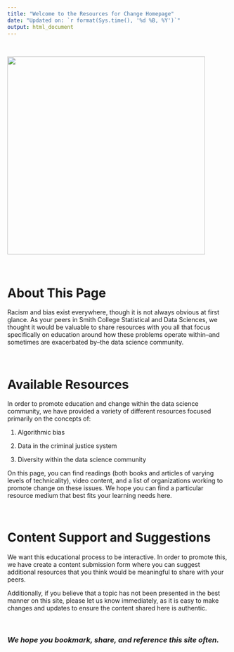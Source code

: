 ```yaml
---
title: "Welcome to the Resources for Change Homepage"
date: "Updated on: `r format(Sys.time(), '%d %B, %Y')`"
output: html_document
---
```


$~$
$~$

<img src = https://static01.nyt.com/images/2019/12/08/business/06View-illo/06View-illo-superJumbo.jpg height = 450>

$~$$~$


# About This Page

Racism and bias exist everywhere, though it is not always obvious at first glance. As your peers in Smith College Statistical and Data Sciences, we thought it would be valuable to share resources with you all that focus specifically on education around how these problems operate within--and sometimes are exacerbated by--the data science community. 

$~$


# Available Resources

In order to promote education and change within the data science community, we have provided a variety of different resources focused primarily on the concepts of: 

1) Algorithmic bias

2) Data in the criminal justice system

3) Diversity within the data science community

On this page, you can find readings (both books and articles of varying levels of technicality), video content, and a list of organizations working to promote change on these issues. We hope you can find a particular resource medium that best fits your learning needs here. 


$~$

# Content Support and Suggestions 

We want this educational process to be interactive. In order to promote this, we have create a content submission form where you can suggest additional resources that you think would be meaningful to share with your peers.

Additionally, if you believe that a topic has not been presented in the best manner on this site, please let us know immediately, as it is easy to make changes and updates to ensure the content shared here is authentic. 

$~$

### _We hope you bookmark, share, and reference this site often._ 





